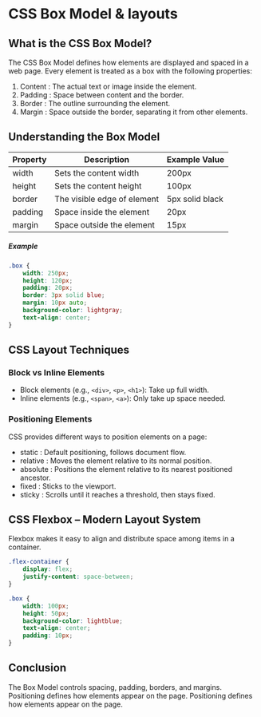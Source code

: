 # CSS Box Model & layouts

## What is the CSS Box Model?

The CSS Box Model defines how elements are displayed and spaced in a web page. Every element is treated as a box with the following properties:
 
1. Content : The actual text or image inside the element.
2. Padding : Space between content and the border.
3. Border : The outline surrounding the element.
4. Margin : Space outside the border, separating it from other elements.

## Understanding the Box Model

| Property | Description                 | Example Value   |
| -------- | --------------------------- | --------------- |
| width    | Sets the content width      | 200px           |
| height   | Sets the content height     | 100px           |
| border   | The visible edge of element | 5px solid black |
| padding  | Space inside the element    | 20px            |
| margin   | Space outside the element   | 15px            |

##### Example

```css
.box {
    width: 250px;
    height: 120px;
    padding: 20px;
    border: 3px solid blue;
    margin: 10px auto;
    background-color: lightgray;
    text-align: center;
}
```

## CSS Layout Techniques

### Block vs Inline Elements

- Block elements (e.g., `<div>`, `<p>`, `<h1>`): Take up full width.
- Inline elements (e.g., `<span>`, `<a>`): Only take up space needed.

### Positioning Elements

CSS provides different ways to position elements on a page:

- static : Default positioning, follows document flow.
- relative : Moves the element relative to its normal position.
- absolute : Positions the element relative to its nearest positioned ancestor.
- fixed : Sticks to the viewport.
- sticky : Scrolls until it reaches a threshold, then stays fixed.

## CSS Flexbox – Modern Layout System

Flexbox makes it easy to align and distribute space among items in a container.

```css
.flex-container {
    display: flex;
    justify-content: space-between;
}

.box {
    width: 100px;
    height: 50px;
    background-color: lightblue;
    text-align: center;
    padding: 10px;
}
```

## Conclusion

The Box Model controls spacing, padding, borders, and margins. Positioning defines how elements appear on the page. Positioning defines how elements appear on the page.